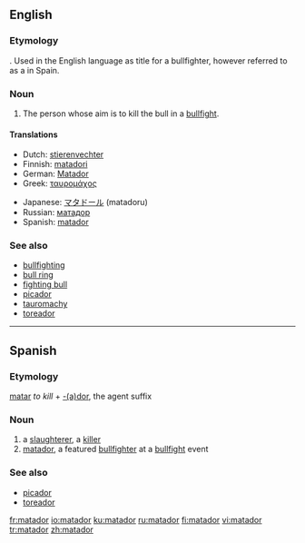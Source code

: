 ==English==

===Etymology===
{{S.}} {{term|matador||killer|lang=es}}. Used in the English language as title for a bullfighter, however referred to as a {{term|toreador}} in Spain.

===Noun===
{{en-noun}}

# The person whose aim is to kill the bull in a [[bullfight]].

====Translations====
{{trans-top|bullfighter}}
* Dutch: [[stierenvechter]]
* Finnish: [[matadori]]
* German: [[Matador]]
* Greek: [[ταυρομάχος]]
{{trans-mid}}
* Japanese: [[マタドール]] (matadoru)
* Russian: [[матадор]]
* Spanish: [[#Spanish|matador]]
{{trans-bottom}}

===See also===
* [[bullfighting]]
* [[bull ring]]
* [[fighting bull]]
* [[picador]]
* [[tauromachy]]
* [[toreador]]

----

==Spanish==

===Etymology===
[[matar]] ''to kill'' + [[-dor|-(a)dor]], the agent suffix

===Noun===
{{es-noun-m|pl=matadores}}

# a [[slaughterer]], a [[killer]]
# [[#English|matador]], a featured [[bullfighter]] at a [[bullfight]] event

===See also===
* [[picador]]
* [[toreador]]

[[fr:matador]]
[[io:matador]]
[[ku:matador]]
[[ru:matador]]
[[fi:matador]]
[[vi:matador]]
[[tr:matador]]
[[zh:matador]]
